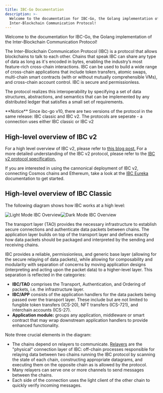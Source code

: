 ```yaml
---
title: IBC-Go Documentation
description: >-
  Welcome to the documentation for IBC-Go, the Golang implementation of the
  Inter-Blockchain Communication Protocol!
---
```


Welcome to the documentation for IBC-Go, the Golang implementation of the Inter-Blockchain Communication Protocol!

The Inter-Blockchain Communication Protocol (IBC) is a protocol that allows blockchains to talk to each other. Chains that speak IBC can share any type of data as long as it's encoded in bytes, enabling the industry’s most feature-rich cross-chain interactions. IBC can be used to build a wide range of cross-chain applications that include token transfers, atomic swaps, multi-chain smart contracts (with or without mutually comprehensible VMs), and cross-chain account control. IBC is secure and permissionless.

The protocol realizes this interoperability by specifying a set of data structures, abstractions, and semantics that can be implemented by any distributed ledger that satisfies a small set of requirements.

<Note>
**Notice**
Since ibc-go v10, there are two versions of the protocol in the same release: IBC classic and IBC v2. The protocols are seperate - a connection uses either IBC classic or IBC v2
</Note>

## High-level overview of IBC v2

For a high level overview of IBC v2, please refer to [this blog post.](https://ibcprotocol.dev/blog/ibc-v2-announcement) For a more detailed understanding of the IBC v2 protocol, please refer to the [IBC v2 protocol specification.](https://github.com/cosmos/ibc/tree/main/spec/IBC_V2)

If you are interested in using the cannonical deployment of IBC v2, connecting Cosmos chains and Ethereum, take a look at the [IBC Eureka](https://docs.skip.build/go/eureka/eureka-overview) documentation to get started.

## High-level overview of IBC Classic

The following diagram shows how IBC works at a high level:

![Light Mode IBC Overview](/ibc/images/images/ibcoverview-light.svg#gh-light-mode-only)![Dark Mode IBC Overview](/ibc/images/images/ibcoverview-dark.svg#gh-dark-mode-only)

The transport layer (TAO) provides the necessary infrastructure to establish secure connections and authenticate data packets between chains. The application layer builds on top of the transport layer and defines exactly how data packets should be packaged and interpreted by the sending and receiving chains.

IBC provides a reliable, permissionless, and generic base layer (allowing for the secure relaying of data packets), while allowing for composability and modularity with separation of concerns by moving application designs (interpreting and acting upon the packet data) to a higher-level layer. This separation is reflected in the categories:

* **IBC/TAO** comprises the Transport, Authentication, and Ordering of packets, i.e. the infrastructure layer.
* **IBC/APP** consists of the application handlers for the data packets being passed over the transport layer. These include but are not limited to fungible token transfers (ICS-20), NFT transfers (ICS-721), and interchain accounts (ICS-27).
* **Application module:** groups any application, middleware or smart contract that may wrap downstream application handlers to provide enhanced functionality.

Note three crucial elements in the diagram:

* The chains depend on relayers to communicate. [Relayers](https://github.com/cosmos/ibc/blob/main/spec/relayer/ics-018-relayer-algorithms/README.md) are the "physical" connection layer of IBC: off-chain processes responsible for relaying data between two chains running the IBC protocol by scanning the state of each chain, constructing appropriate datagrams, and executing them on the opposite chain as is allowed by the protocol.
* Many relayers can serve one or more channels to send messages between the chains.
* Each side of the connection uses the light client of the other chain to quickly verify incoming messages.
